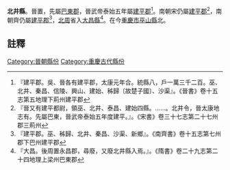 '''北井縣'''。晉置，先屬[[巴東郡|巴東郡]]，晉武帝泰始五年屬[[建平郡|建平郡]]<ref>『建平郡。吳、晉各有建平郡，太康元年合。統縣八，戶一萬三千二百。巫、北井、秦昌、信陵、興山、建始、秭歸〔故楚子國〕、沙渠』。《晉書》卷十五志第五地理下荊州建平郡</ref>。南朝宋仍屬[[建平郡|建平郡]]<ref>『晉又有建平都尉，領巫、北井、泰昌、建始四縣。……。北井令，晉太康地志有。先屬巴東，晉武帝泰始五年度建平。』。《宋書》卷三十七志第二十七州郡三荊州</ref>，南朝齊仍屬[[建平郡|建平郡]]<ref>『建平郡。巫、秭歸、北井、秦昌、沙渠、新鄉』。《南齊書》卷十五志第七州郡下巴州建平郡</ref>，[[北周|北周]]省入[[大昌縣|大昌縣]]<ref>『大昌。後周置永昌郡，尋廢，又廢北井縣入焉。』。《隋書》卷二十九志第二十四地理上梁州巴東郡</ref>。在今[[重慶市|重慶市]][[巫山縣|巫山縣]]北。

==註釋==
{{reflist}}
{{晉朝行政區劃小作品}}
[[Category:晉朝縣份|Category:晉朝縣份]]
[[Category:重慶古代縣份|Category:重慶古代縣份]]
